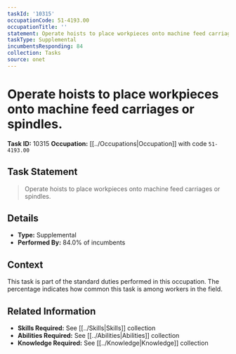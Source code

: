 ```yaml
---
taskId: '10315'
occupationCode: 51-4193.00
occupationTitle: ''
statement: Operate hoists to place workpieces onto machine feed carriages or spindles.
taskType: Supplemental
incumbentsResponding: 84
collection: Tasks
source: onet
---
```

# Operate hoists to place workpieces onto machine feed carriages or spindles.

**Task ID:** 10315
**Occupation:** [[../Occupations|Occupation]] with code `51-4193.00`

## Task Statement

> Operate hoists to place workpieces onto machine feed carriages or spindles.

## Details

- **Type:** Supplemental
- **Performed By:** 84.0% of incumbents

## Context

This task is part of the standard duties performed in this occupation. The percentage indicates how common this task is among workers in the field.

## Related Information

- **Skills Required:** See [[../Skills|Skills]] collection
- **Abilities Required:** See [[../Abilities|Abilities]] collection
- **Knowledge Required:** See [[../Knowledge|Knowledge]] collection
